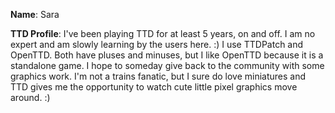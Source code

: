 '''Name''': Sara

'''TTD Profile''': I've been playing TTD for at least 5 years, on and off. I am no expert and am slowly learning by the users here. :) I use TTDPatch and OpenTTD. Both have pluses and minuses, but I like OpenTTD because it is a standalone game.  I hope to someday give back to the community with some graphics work.  I'm not a trains fanatic, but I sure do love miniatures and TTD gives me the opportunity to watch cute little pixel graphics move around. :)